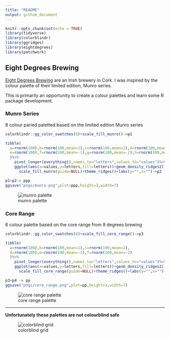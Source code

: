 ```yaml
---
title: "README"
output: github_document
---
```


```r
knitr::opts_chunk$set(echo = TRUE)
library(tidyverse)
library(colorblindr)
library(ggridges)
library(eightdegrees)
library(patchwork)
```

## Eight Degrees Brewing
[Eight Degrees Brewing](https://www.eightdegrees.ie/) are an Irish brewery in Cork. I was inspired by the colour palette of their limited edition, Munro series.  
    
This is primarily an opportunity to create a colour palettes and learn some R package development.

### Munro Series
8 colour paried paletted based on the limited edition Munro series
```r
colorblindr::gg_color_swatches(8)+scale_fill_munro()->p1

tibble(
  a=rnorm(100),b=rnorm(100,mean=1),c=rnorm(100,mean=2),d=rnorm(100,mean=3),
  e=rnorm(100),f=rnorm(100,mean=-1),g=rnorm(100,mean=-2),h=rnorm(100,mean=-3)
  )%>%
    pivot_longer(everything(),names_to="letters",values_to="values")%>%
    ggplot(aes(x=values,y=letters,fill=letters))+geom_density_ridges2()+
      scale_fill_munro(guide=NULL)+theme_ridges()+labs(y="",x="")->p2

p1+p2-> ppp
ggsave("pngs/munro.png",plot=ppp,height=3,width=7)
```
![munro palette](pngs/munro.png)

### Core Range
6 colour palette based on the core range from 8 degrees brewing
```r
colorblindr::gg_color_swatches(6)+scale_fill_core_range()->p3

tibble(
  a=rnorm(100),b=rnorm(100,mean=1),c=rnorm(100,mean=2),
  d=rnorm(100),e=rnorm(100,mean=-1),f=rnorm(100,mean=-2)
  )%>%
    pivot_longer(everything(),names_to="letters",values_to="values")%>%
    ggplot(aes(x=values,y=letters,fill=letters))+geom_density_ridges2()+
      scale_fill_core_range(guide=NULL)+theme_ridges()+labs(y="",x="")->p4

p3+p4 -> pp
ggsave("pngs/core_range.png",plot=pp,height=3,width=7)
```
![core range palette](pngs/core_range.png)
  
*********
  
**Unfortunately these palettes are not colourblind safe**  
  
![colorblind grid](pngs/colorblind_grid.png)
